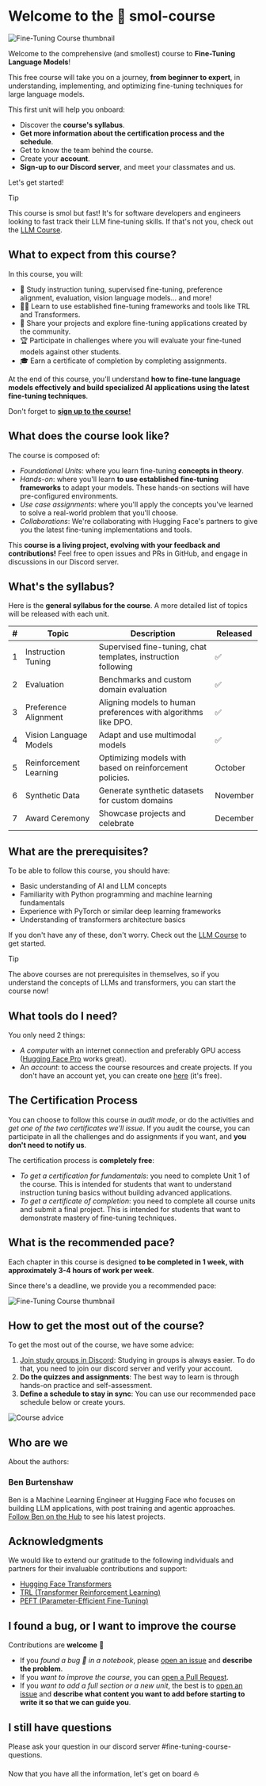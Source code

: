 # Welcome to the 🤗 smol-course

![Fine-Tuning Course thumbnail](https://github.com/huggingface/smol-course/blob/main/banner.png?raw=true)

Welcome to the comprehensive (and smollest) course to **Fine-Tuning Language Models**!

This free course will take you on a journey, **from beginner to expert**, in understanding, implementing, and optimizing fine-tuning techniques for large language models.

This first unit will help you onboard:

* Discover the **course's syllabus**.
* **Get more information about the certification process and the schedule**.
* Get to know the team behind the course.
* Create your **account**.
* **Sign-up to our Discord server**, and meet your classmates and us.

Let's get started!

> [!TIP]
> This course is smol but fast! It's for software developers and engineers looking to fast track their LLM fine-tuning skills. If that's not you, check out the [LLM Course](https://huggingface.co/learn/llm-course/).

## What to expect from this course?

In this course, you will:

* 📖 Study instruction tuning, supervised fine-tuning, preference alignment, evaluation, vision language models… and more!
* 🧑‍💻 Learn to use established fine-tuning frameworks and tools like TRL and Transformers.
* 💾 Share your projects and explore fine-tuning applications created by the community.
* 🏆 Participate in challenges where you will evaluate your fine-tuned models against other students.
* 🎓 Earn a certificate of completion by completing assignments.

At the end of this course, you'll understand **how to fine-tune language models effectively and build specialized AI applications using the latest fine-tuning techniques**.

Don't forget to [**sign up to the course!**](https://huggingface.co/smol-course)

## What does the course look like?

The course is composed of:

* _Foundational Units_: where you learn fine-tuning **concepts in theory**.
* _Hands-on_: where you'll learn **to use established fine-tuning frameworks** to adapt your models. These hands-on sections will have pre-configured environments.
* _Use case assignments_: where you'll apply the concepts you've learned to solve a real-world problem that you'll choose.
* _Collaborations_: We're collaborating with Hugging Face's partners to give you the latest fine-tuning implementations and tools.
 
This **course is a living project, evolving with your feedback and contributions!** Feel free to open issues and PRs in GitHub, and engage in discussions in our Discord server.

## What's the syllabus?

Here is the **general syllabus for the course**. A more detailed list of topics will be released with each unit.

| # | Topic | Description | Released |
| - | ----- | ----------- | -------- |
| 1 | Instruction Tuning | Supervised fine-tuning, chat templates, instruction following | ✅ |
| 2 | Evaluation | Benchmarks and custom domain evaluation | ✅ |
| 3 | Preference Alignment | Aligning models to human preferences with algorithms like DPO. | ✅ |
| 4 | Vision Language Models | Adapt and use multimodal models | ✅ |
| 5 | Reinforcement Learning | Optimizing models with based on reinforcement policies. | October |
| 6 | Synthetic Data | Generate synthetic datasets for custom domains | November |
| 7 | Award Ceremony | Showcase projects and celebrate | December |

## What are the prerequisites?

To be able to follow this course, you should have:

* Basic understanding of AI and LLM concepts
* Familiarity with Python programming and machine learning fundamentals
* Experience with PyTorch or similar deep learning frameworks
* Understanding of transformers architecture basics

If you don't have any of these, don't worry. Check out the [LLM Course](https://huggingface.co/learn/llm-course/) to get started.

> [!TIP]
> The above courses are not prerequisites in themselves, so if you understand the concepts of LLMs and transformers, you can start the course now!

## What tools do I need?

You only need 2 things:

* _A computer_ with an internet connection and preferably GPU access ([Hugging Face Pro](https://huggingface.co/pro) works great).
* An _account_: to access the course resources and create projects. If you don't have an account yet, you can create one [here](https://huggingface.co/join) (it's free).

## The Certification Process

You can choose to follow this course _in audit mode_, or do the activities and _get one of the two certificates we'll issue_. If you audit the course, you can participate in all the challenges and do assignments if you want, and **you don't need to notify us**.

The certification process is **completely free**:

* _To get a certification for fundamentals_: you need to complete Unit 1 of the course. This is intended for students that want to understand instruction tuning basics without building advanced applications.
* _To get a certificate of completion_: you need to complete all course units and submit a final project. This is intended for students that want to demonstrate mastery of fine-tuning techniques.

## What is the recommended pace?

Each chapter in this course is designed **to be completed in 1 week, with approximately 3-4 hours of work per week**.

Since there's a deadline, we provide you a recommended pace:

![Fine-Tuning Course thumbnail](https://github.com/huggingface/smol-course/blob/rerelease-chapter-1/schedule.png?raw=true)

## How to get the most out of the course?

To get the most out of the course, we have some advice:

1. [Join study groups in Discord](https://discord.gg/UrrTSsSyjb): Studying in groups is always easier. To do that, you need to join our discord server and verify your account.
2. **Do the quizzes and assignments**: The best way to learn is through hands-on practice and self-assessment.
3. **Define a schedule to stay in sync**: You can use our recommended pace schedule below or create yours.

![Course advice](https://huggingface.co/datasets/mcp-course/images/resolve/main/unit0/3.png)

## Who are we

About the authors:

### Ben Burtenshaw

Ben is a Machine Learning Engineer at Hugging Face who focuses on building LLM applications, with post training and agentic approaches. [Follow Ben on the Hub](https://huggingface.co/burtenshaw) to see his latest projects.

## Acknowledgments

We would like to extend our gratitude to the following individuals and partners for their invaluable contributions and support:

- [Hugging Face Transformers](https://huggingface.co/docs/transformers)
- [TRL (Transformer Reinforcement Learning)](https://huggingface.co/docs/trl)
- [PEFT (Parameter-Efficient Fine-Tuning)](https://huggingface.co/docs/peft)

## I found a bug, or I want to improve the course

Contributions are **welcome** 🤗

* If you _found a bug 🐛 in a notebook_, please [open an issue](https://github.com/huggingface/smol-course/issues/new) and **describe the problem**.
* If you _want to improve the course_, you can [open a Pull Request](https://github.com/huggingface/smol-course/pulls).
* If you _want to add a full section or a new unit_, the best is to [open an issue](https://github.com/huggingface/smol-course/issues/new) and **describe what content you want to add before starting to write it so that we can guide you**.

## I still have questions

Please ask your question in our discord server #fine-tuning-course-questions.

Now that you have all the information, let's get on board ⛵
